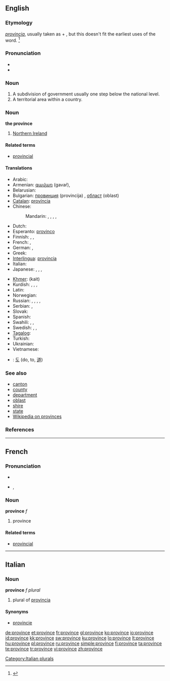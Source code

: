 ==English==
{{wikipedia|province}}
===Etymology===
{{etyl|la}} ''[[provincia]]'', usually taken as {{term|pro||before}} + {{term|vinco|vincere|win|lang=la}}, but this doesn't fit the earliest uses of the word. <ref>{{R:Online Etymology Dictionary|province}}</ref>

===Pronunciation===
* {{IPA|/pɹɒvins/}}
* {{audio|en-us-province.ogg|Audio (US)}}

===Noun===
{{en-noun}}

# A subdivision of government usually one step below the national level.
# A territorial area within a country.

===Noun===
'''the province'''
# {{British}} [[Northern Ireland]]

====Related terms====
* [[provincial]]

====Translations====
{{trans-top|A subdivision of government usually one step below the national level}}
* Arabic: {{t|ar|ولاية|f|tr=wilaaya|sc=Arab}}
* Armenian: [[գավառ]] (gavaŕ),  {{t-|hy|նահանգ|tr=nahang|sc=Armn|xs=Armenian}}
* Belarusian: {{t|be|вобласць|f|tr=vóblasc’|sc=Cyrl|xs=Belarusian}}
* Bulgarian: [[провинция]] (provincija) {{f}}, [[област]] (oblast) {{f}}
* [[Catalan]]: [[província]] {{f}}
* Chinese:
*: Mandarin: {{t|cmn|省份|tr=shěngfèn|sc=Hani|xs=Mandarin}},  {{t-|cmn|省|tr=shěng|sc=Hani|xs=Mandarin}},  {{qualifier|Japanese prefecture}} {{t-|cmn|縣|sc=Hani|xs=Mandarin}},  {{t-|cmn|县|tr=xiàn|sc=Hani|xs=Mandarin}},  {{qualifier|state}} {{t-|cmn|州|tr=zhōu|sc=Hani|xs=Mandarin}}
* Dutch: {{t+|nl|provincie|f}}
* Esperanto: [[provinco]]
* Finnish: {{t+|fi|provinssi}}, {{t+|fi|maakunta}}, {{t+|fi|lääni}}
* French: {{t+|fr|province|f}},  {{qualifier|state}} {{t+|fr|état|m}}
* German: {{t+|de|Provinz|f}},  {{t+|de|Land|n}}
* Greek: {{t+|el|επαρχία|f|tr=eparçía|sc=Grek}}
* [[Interlingua]]: [[provincia]]
* Italian: {{t+|it|provincia|f}}
* Japanese: {{qualifier|prefecture}} {{t+|ja|県|tr=けん, ken|sc=Jpan}},  {{qualifier|region}} {{t+|ja|地方|tr=ちほう, chihō|sc=Jpan}},  {{qualifier|state, province}} {{t+|ja|州|tr=しゅう, shū|sc=Jpan}},  {{qualifier|Chinese province}} {{t+|ja|省|tr=しょう, shō|sc=Jpan}}
{{trans-mid}}
* [[Khmer]]: {{Khmr|[[ខេត្ត]]}} (kait)
* Kurdish: {{t+|ku|parêzgeh|f}}, {{t+|ku|wîlayet|f}}, {{t+|ku|eyalet|f}}, {{t+|ku|mihafize|f}}
* Latin: {{t+|la|provincia}}
* Norwegian: {{t-|no|provins|m}}
* Russian: {{qualifier|Russian oblast}} {{t+|ru|область|f|tr=óblast’|sc=Cyrl}},  {{qualifier|Russian krai}} {{t+|ru|край|m|tr=kraj|sc=Cyrl}}, {{qualifier|province}} {{t|ru|провинция|tr=províncija|sc=Cyrl}},  {{qualifier|state}} {{t+|ru|штат|m|tr=štat|sc=Cyrl}},  {{qualifier|prefecture}} {{t|ru|префектура|f|tr=prefektúra|sc=Cyrl}}
* Serbian: {{t-|sr|паланка|tr=palanka|sc=Cyrl}}, {{t-|sr|област|tr=oblast|sc=Cyrl}}
* Slovak: {{t|sk|oblasť|f}}
* Spanish: {{t-|es|provincia|f}}
* Swahili: {{t+|sw|mkoa|xs=Swahili}},  {{t+|sw|jimbo|xs=Swahili}},  {{t+|sw|jimbo|xs=Swahili}}
* Swedish: {{t+|sv|provins|c}},  {{t+|sv|län|n}},  {{t+|sv|landskap|n}}
* [[Tagalog]]: {{t-|tl|probinsiya|xs=Tagalog}}
* Turkish: {{t+|tr|il}}
* Ukrainian: {{t-|uk|область|f|tr=óblast’|sc=Cyrl|xs=Ukrainian}}
* Vietnamese: {{t+|vi|tỉnh|xs=Vietnamese}}
{{trans-bottom}}

{{checktrans}}
* {{ttbc|Korean}}: [[도]] (do, to, [[道]])

===See also===
* [[canton]]
* [[county]]
* [[department]]
* [[oblast]]
* [[shire]]
* [[state]]
* [[w:Province|Wikipedia on provinces]]

===References===
<references/>
----

==French==

===Pronunciation===
* {{audio|Fr-province.ogg|audio}}
* {{IPA|lang=fr|/pʁɔ.vɛ̃s/}}, {{SAMPA|/pRO.vE~s/}}

===Noun===
'''province''' ''f''

# province

====Related terms====
* [[provincial]]

----

==Italian==

===Noun===
'''province''' ''f plural''

# plural of [[provincia]]

====Synonyms====
* [[provincie]]

[[Category:Italian plurals]]

[[de:province]]
[[et:province]]
[[fr:province]]
[[gl:province]]
[[ko:province]]
[[io:province]]
[[id:province]]
[[kk:province]]
[[sw:province]]
[[ku:province]]
[[lo:province]]
[[lt:province]]
[[hu:province]]
[[pl:province]]
[[ru:province]]
[[simple:province]]
[[fi:province]]
[[ta:province]]
[[te:province]]
[[tr:province]]
[[vi:province]]
[[zh:province]]